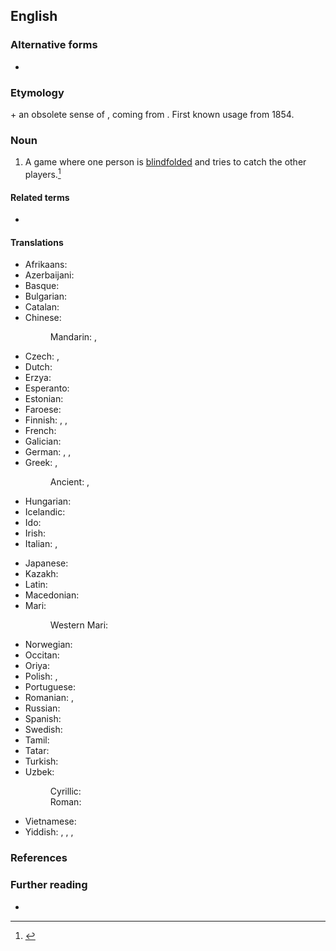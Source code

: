 {{also|blindman's buff}}
==English==
{{wikipedia}}

===Alternative forms===
* {{qualifier|US}} {{l|en|blind man's bluff}}

===Etymology===
{{m|en|[[blind]] [[man]]'s}} + an obsolete sense of {{m|en|buff}}, coming from {{etyl|fro|en}} {{m|fro|buffe||blow}}. First known usage from 1854.

===Noun===
{{en-noun|-|head=[[blind]] [[man]][[-'s|'s]] [[buff]]}}

# {{lb|en|Britain|games}} A game where one person is [[blindfolded]] and tries to catch the other players.<ref>{{R:BBS}}</ref>
#: {{synonyms|en|hoodman-blind|hoodwink|q2=both obsolete}}

====Related terms====
* {{l|en|hoodman|t=the blindfolded player}} {{qualifier|obsolete}}

====Translations====
{{trans-top|game where someone is blindfolded and tries to catch the others}}
* Afrikaans: {{t+|af|blindemol}}
* Azerbaijani: {{t|az|gözbağlıca}}
* Basque: {{t|eu|itsumando}}
* Bulgarian: {{t|bg|сляпа баба|f}}
* Catalan: {{t|ca|gallina cega|f}}
* Chinese:
*: Mandarin: {{t+|cmn|躲猫猫|tr=duǒ māo māo}}, {{t+|cmn|捉迷藏|tr=zhuō mí cáng}}
* Czech: {{t|cs|slepá bába|f}}, {{t+|cs|hra na slepou bábu|f}}
* Dutch: {{t+|nl|blindemannetje|n}}
* Erzya: {{t|myv|кончкэть}}
* Esperanto: {{t|eo|blindludo}}
* Estonian: {{t|et|pimesikk}}
* Faroese: {{t|fo|blindabukkur|m}}
* Finnish: {{t|fi|sokkoleikki}}, {{t|fi|sokko}}, {{t|fi|sokkosilla olo}}
* French: {{t+|fr|colin-maillard|m}}
* Galician: {{t|gl|galiña cega|f}}
* German: {{t+|de|Blindekuh|f}}, {{t|de|Blindekuhspiel|n}}, {{t|de|Blinde Kuh|f}}
* Greek: {{t+|el|τυφλόμυγα|f}}, {{t|el|ψηλαφίνδα|f}}
*: Ancient: {{t|grc|[[χάλκεος|χαλκῆ]] [[μυῖα]]|f}}, {{t|grc|μυΐνδα|f}}
* Hungarian: {{t|hu|szembekötősdi}}
* Icelandic: {{t|is|skollaleikur|m}}
* Ido: {{t+|io|blindoludo}}
* Irish: {{t|ga|cluiche púicín|m}}
* Italian: {{t|it|mosca cieca|f}}, {{t+|it|moscacieca|f}}
{{trans-mid}}
* Japanese: {{t-needed|ja}}
* Kazakh: {{t|kk|соқыртеке}}
* Latin: {{t|la|myinda|f}}
* Macedonian: {{t|mk|слепа баба|f}}
* Mari:
*: Western Mari: {{t|mrj|пӹрӓ}}
* Norwegian: {{t|no|blindebukk|m}}
* Occitan: {{t+|oc|catòrba|f}}
* Oriya: {{t|or|ଅନ୍ଧପୁଟୁଳି}}
* Polish: {{t+|pl|ciuciubabka|f}}, {{t+|pl|ślepa babka|f}}
* Portuguese: {{t|pt|cabra-cega|f}}
* Romanian: {{t+|ro|baba-oarba|f}}, {{t+|ro|de-a baba-oarba|f}}
* Russian: {{t+|ru|жму́рки|f-p}}
* Spanish: {{t+|es|gallina ciega|f}}
* Swedish: {{t+|sv|blindbock|c}}
* Tamil: {{t|ta|கண்கட்டிப் பிடித்தல்}}
* Tatar: {{t|tt|gör-gör}}
* Turkish: {{t+|tr|körebe}}
* Uzbek:
*: Cyrillic: {{t|uz|кўз боғлаш}}
*: Roman: {{t|uz|koʻz bogʻlash}}
* Vietnamese: {{t|vi|trò chơi bịt mắt}}
* Yiddish: {{t|yi|שלעפּע־באָבע|f}}, {{t|yi|בלינדע־קו|f}}, {{t|yi|בלענדעניש|n}}, {{t|yi|קוציבאַבע|f}}
{{trans-bottom}}

===References===
<references/>

===Further reading===
* {{pedialite|Blind man's bluff (game)}}